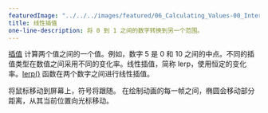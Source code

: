 ---
featuredImage: "../../../images/featured/06_Calculating_Values-00_Interpolate-thumbnail.png"
title: 线性插值
one-line-description: 将 0 到 1 之间的数字转换到另一个范围。
---

<a href="https://developer.mozilla.org/en-US/docs/Glossary/Interpolation" target="_blank">插值</a>
计算两个值之间的一个值。例如，数字 5 是 0 和 10 之间的中点。不同的插值类型在数值之间采用不同的变化率。线性插值，简称 lerp，使用恒定的变化率。<a href="https://p5js.org/reference/#/p5/lerp" target="_blank">lerp()</a>
函数在两个数字之间进行线性插值。

将鼠标移动到屏幕上，符号将跟随。
在绘制动画的每一帧之间，椭圆会移动部分距离，从其当前位置向光标移动。
